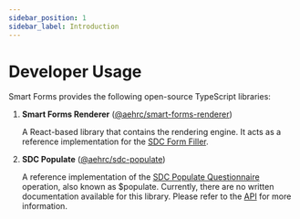 ```yaml
---
sidebar_position: 1
sidebar_label: Introduction
---
```


# Developer Usage

Smart Forms provides the following open-source TypeScript libraries:

1. **Smart Forms Renderer** ([@aehrc/smart-forms-renderer](https://www.npmjs.com/package/@aehrc/smart-forms-renderer))

   A React-based library that contains the rendering engine. It acts as a reference implementation for the [SDC Form Filler](https://hl7.org/fhir/uv/sdc/CapabilityStatement-sdc-form-filler.html).

2. **SDC Populate** ([@aehrc/sdc-populate](https://www.npmjs.com/package/@aehrc/sdc-populate))

   A reference implementation of the [SDC Populate Questionnaire](https://hl7.org/fhir/uv/sdc/OperationDefinition-Questionnaire-populate.html) operation, also known as $populate.
   Currently, there are no written documentation available for this library. Please refer to the [API](/smart-forms/docs/api/sdc-populate) for more information.
